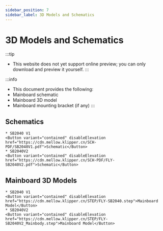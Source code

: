 ```yaml
---
sidebar_position: 7
sidebar_label: 3D Models and Schematics
---
```





# 3D Models and Schematics


:::tip
* This website does not yet support online preview; you can only download and preview it yourself.
:::

:::info
* This document provides the following:
* Mainboard schematic
* Mainboard 3D model
* Mainboard mounting bracket (if any)
:::

## Schematics
    * SB2040 V1
    <Button variant="contained" disableElevation href="https://cdn.mellow.klipper.cn/SCH-PDF/SB2040V1.pdf">Schematic</Button>
    * SB2040V2
    <Button variant="contained" disableElevation href="https://cdn.mellow.klipper.cn/SCH-PDF/FLY-SB2040V2.pdf">Schematic</Button>


## Mainboard 3D Models
    * SB2040 V1
    <Button variant="contained" disableElevation href="https://cdn.mellow.klipper.cn/STEP/FLY-SB2040.step">Mainboard Model</Button>
    * SB2040V2
    <Button variant="contained" disableElevation href="https://cdn.mellow.klipper.cn/STEP/FLY-SB2040V2_Mainbody.step">Mainboard Model</Button>